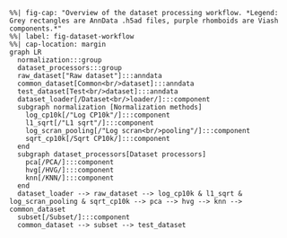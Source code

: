 ```mermaid
%%| fig-cap: "Overview of the dataset processing workflow. *Legend: Grey rectangles are AnnData .h5ad files, purple rhomboids are Viash components.*"
%%| label: fig-dataset-workflow
%%| cap-location: margin
graph LR
  normalization:::group
  dataset_processors:::group
  raw_dataset["Raw dataset"]:::anndata
  common_dataset[Common<br/>dataset]:::anndata
  test_dataset[Test<br/>dataset]:::anndata
  dataset_loader[/Dataset<br/>loader/]:::component
  subgraph normalization [Normalization methods]
    log_cp10k[/"Log CP10k"/]:::component
    l1_sqrt[/"L1 sqrt"/]:::component
    log_scran_pooling[/"Log scran<br/>pooling"/]:::component
    sqrt_cp10k[/Sqrt CP10k/]:::component
  end
  subgraph dataset_processors[Dataset processors]
    pca[/PCA/]:::component
    hvg[/HVG/]:::component
    knn[/KNN/]:::component
  end
  dataset_loader --> raw_dataset --> log_cp10k & l1_sqrt & log_scran_pooling & sqrt_cp10k --> pca --> hvg --> knn --> common_dataset
  subset[/Subset/]:::component
  common_dataset --> subset --> test_dataset
```